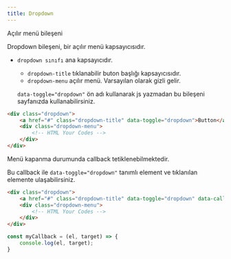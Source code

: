 ```yaml
---
title: Dropdown
---
```

Açılır menü bileşeni

Dropdown bileşeni, bir açılır menü kapsayıcısıdır.

- <code>dropdown sınıfı</code> ana kapsayıcıdır.
  - <code>dropdown-title</code> tıklanabilir buton başlığı kapsayıcısıdır.
  - <code>dropdown-menu</code> açılır menü. Varsayılan olarak gizli gelir.

  <code>data-toggle="dropdown"</code> ön adı kullanarak js yazmadan bu bileşeni 
  sayfanızda kullanabilirsiniz.

```html title="Örnek kullanımı"
<div class="dropdown">
    <a href="#" class="dropdown-title" data-toggle="dropdown">Button</a>
    <div class="dropdown-menu">
        <!-- HTML Your Codes -->
    </div>
</div>
```

Menü kapanma durumunda callback tetiklenebilmektedir. 

Bu callback ile <code>data-toggle="dropdown"</code> tanımlı element ve tıklanılan elemente ulaşabilirsiniz. 

```html title="Örnek kullanımı"
<div class="dropdown">
    <a href="#" class="dropdown-title" data-toggle="dropdown" data-callback="myCallback">Button</a>
    <div class="dropdown-menu">
        <!-- HTML Your Codes -->
    </div>
</div>
```

```javascript
const myCallback = (el, target) => {
    console.log(el, target);
}
```
